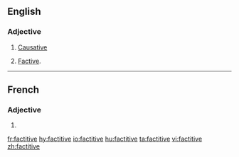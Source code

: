==English==
{{wikipedia}}

===Adjective===
{{en-adj|-}}

# {{context|linguistics|of a verb|lang=en}} [[causative|Causative]]
# {{context|linguistics|rare|of a verb|lang=en}} [[factive|Factive]].

----

==French==

===Adjective===
{{fr-adj-form}} {{g|f}}

# {{feminine of|factitif|lang=fr}}

[[fr:factitive]]
[[hy:factitive]]
[[io:factitive]]
[[hu:factitive]]
[[ta:factitive]]
[[vi:factitive]]
[[zh:factitive]]